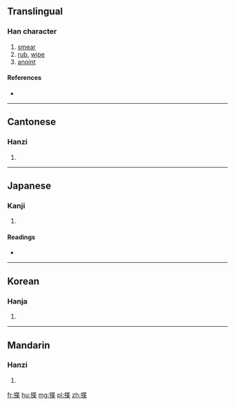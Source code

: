 ==Translingual==

===Han character===
{{Han char|rn=64|rad=手|as=10|sn=13|four=5409<sub>4</sub>|canj=手廿人木 (QTOD)|ids=⿰[[扌]][[茶]]}}

# [[smear]]
# [[rub]], [[wipe]]
# [[anoint]]

====References====
* {{Han ref|kx=0449.081|dkj=12552|hdz=31912.020|uh=643D|ud=25661|bh=B767|bd=46951}}

----

==Cantonese==

===Hanzi===
{{yue-hanzi|jyut=[[caa4]]|y=cha4}}

# {{defn|lang=yue|sort=手10}}

----

==Japanese==

===Kanji===
{{ja-kanji|grade=|rs=手10}}

# {{defn|lang=ja|sort=手10}}

====Readings====
* {{ja-readings|on=[[た]] (ta), [[だ]] (da)|kun=}}

----

==Korean==

===Hanja===
{{ko-hanja|hangeul=차|eumhun=|rv=cha|mr=ch'a|y=cha}}

# {{defn|lang=ko|sort=手10}}

----

==Mandarin==

===Hanzi===
{{cmn-hanzi|pin=[[chá]] ([[cha2]])|wg=ch'a<sup>2</sup>}}

# {{defn|lang=cmn|sort=手10}}

[[fr:搽]]
[[hu:搽]]
[[mg:搽]]
[[pl:搽]]
[[zh:搽]]
